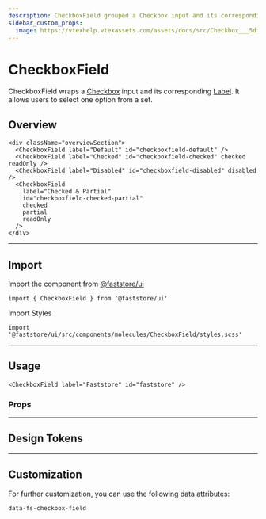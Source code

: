 ```yaml
---
description: CheckboxField grouped a Checkbox input and its corresponding Label.
sidebar_custom_props:
  image: https://vtexhelp.vtexassets.com/assets/docs/src/Checkbox___5dfb3d931c093ee7ebfac8bc388e68b5.png
---
```



# CheckboxField

CheckboxField wraps a [Checkbox](/reference/ui/atoms/Checkbox) input and its corresponding [Label](/reference/ui/atoms/Label). It allows users to select one option from a set.

## Overview

```tsx live
<div className="overviewSection">
  <CheckboxField label="Default" id="checkboxfield-default" />
  <CheckboxField label="Checked" id="checkboxfield-checked" checked readOnly />
  <CheckboxField label="Disabled" id="checkboxfield-disabled" disabled />
  <CheckboxField
    label="Checked & Partial"
    id="checkboxfield-checked-partial"
    checked
    partial
    readOnly
  />
</div>
```

---

## Import

Import the component from <a href="https://www.faststore.dev/reference/ui/get-started-faststore-ui">@faststore/ui</a>

```tsx
import { CheckboxField } from '@faststore/ui'
```

Import Styles

```tsx
import '@faststore/ui/src/components/molecules/CheckboxField/styles.scss'
```

---

## Usage

```tsx live
<CheckboxField label="Faststore" id="faststore" />
```

### Props

<PropsSection name="CheckboxField" />

---

## Design Tokens

<TokenTable>
  <TokenRow token="--fs-checkbox-field-gap" value="var(--fs-spacing-1)" />
</TokenTable>

---

## Customization

For further customization, you can use the following data attributes:

`data-fs-checkbox-field`
